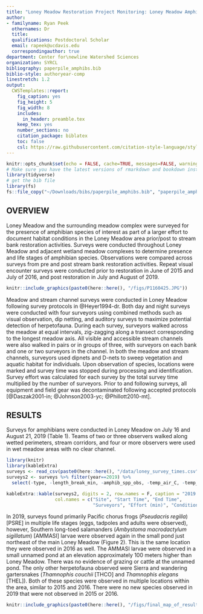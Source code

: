 ```yaml
---
title: "Loney Meadow Restoration Project Monitoring: Loney Meadow Amphibian Surveys 2019"
author:
- familyname: Ryan Peek
  othernames: Dr
  title: 
  qualifications: Postdoctoral Scholar
  email: rapeek@ucdavis.edu
  correspondingauthor: true
department: Center for\newline Watershed Sciences
organization: SYRCL
bibliography: paperpile_amphibs.bib
biblio-style: authoryear-comp
linestretch: 1.2
output:
  CWSTemplates::report:
    fig_caption: yes
    fig_height: 5
    fig_width: 8
    includes:
      in_header: preamble.tex
    keep_tex: yes
    number_sections: no
    citation_package: biblatex
    toc: false
    csl: https://raw.githubusercontent.com/citation-style-language/styles/master/ecology.csl
---
```


```r
knitr::opts_chunk$set(echo = FALSE, cache=TRUE, messages=FALSE, warning=FALSE)
# Make sure you have the latest versions of rmarkdown and bookdown installed
library(tidyverse)
# get the bib file
library(fs)
fs::file_copy("~/Downloads/bibs/paperpile_amphibs.bib", "paperpile_amphibs.bib", overwrite = TRUE)

```


## OVERVIEW

Loney Meadow and the surrounding meadow complex were surveyed for the presence of amphibian species of interest as part of a larger effort to document habitat conditions in the Loney Meadow area prior/post to stream bank restoration activities.  Surveys were conducted throughout Loney Meadow and adjacent wetland meadow complexes to determine presence and life stages of amphibian species. Observations were compared across surveys from pre and post stream bank restoration activities. Repeat visual encounter surveys were conducted prior to restoration in June of 2015 and July of 2016, and post restoration in July and August of 2019. 

```r

knitr::include_graphics(paste0(here::here(), "/figs/P1160425.JPG"))

```

Meadow and stream channel surveys were conducted in Loney Meadow following survey protocols in @Heyer1994-dr. Both day and night surveys were conducted with four surveyors using combined methods such as visual observation, dip netting, and auditory surveys to maximize potential detection of herpetofauna. During each survey, surveyors walked across the meadow at equal intervals, zig-zagging along a transect corresponding to the longest meadow axis. All visible and accessible stream channels were also walked in pairs or in groups of three, with surveyors on each bank and one or two surveyors in the channel. In both the meadow and stream channels, surveyors used dipnets and D-nets to sweep vegetation and aquatic habitat for individuals. Upon observation of species, locations were marked and survey time was stopped during processing and identification. Survey effort was calculated for each survey by the total survey time multiplied by the number of surveyors. Prior to and following surveys, all equipment and field gear was decontaminated following accepted protocols [@Daszak2001-in; @Johnson2003-yc; @Phillott2010-mt].

## RESULTS

Surveys for amphibians were conducted in Loney Meadow on July 16 and August 21, 2019 (Table 1). Teams of two or three observers walked along wetted perimeters, stream corridors, and four or more observers were used in wet meadow areas with no clear channel. 

```r

library(knitr)
library(kableExtra)
surveys <- read_csv(paste0(here::here(), "/data/loney_survey_times.csv")) 
surveys2 <- surveys %>% filter(year==2019) %>% 
  select(-type, -length_break_min, -amphib_spp_obs, -temp_air_C, -temp_water_C, -day, -year)

kableExtra::kable(surveys2, digits = 2, row.names = F, caption = "2019 Surveys",    
                  col.names = c("Site", "Start Time", "End Time", 
                                "Surveyors", "Effort (min)", "Conditions", "Month"))


```


In 2019, surveys found primarily Pacific chorus frogs (*Pseudacris regilla*) [PSRE] in multiple life stages (eggs, tadpoles and adults were observed), however, Southern long-toed salamanders (*Ambystoma macrodactylum sigillatum*) [AMMASI] larvae were observed again in the small pond just northeast of the main Loney Meadow (Figure 2). This is the same location they were observed in 2016 as well. The AMMASI larvae were observed in a small unnamed pond at an elevation approximately 100 meters higher than Loney Meadow. There was no evidence of grazing or cattle at the unnamed pond. The only other herpetofauna observed were Sierra and wandering gartersnakes (*Thamnophis couchii* [THCO] and *Thamnophis elegans* [THEL]). Both of these species were observed in multiple locations within the area, similar to 2015 and 2016. There were no new species observed in 2019 that were not observed in 2015 or 2016.

```r

knitr::include_graphics(paste0(here::here(), "/figs/final_map_of_results_2019.pdf"))

```


